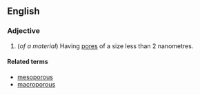 ==English==

===Adjective===
{{wikipedia|microporous material}}
{{en-adj}}

#(''of a material'') Having [[pore]]s of a size less than 2 nanometres.

====Related terms====
*[[mesoporous]]
*[[macroporous]]